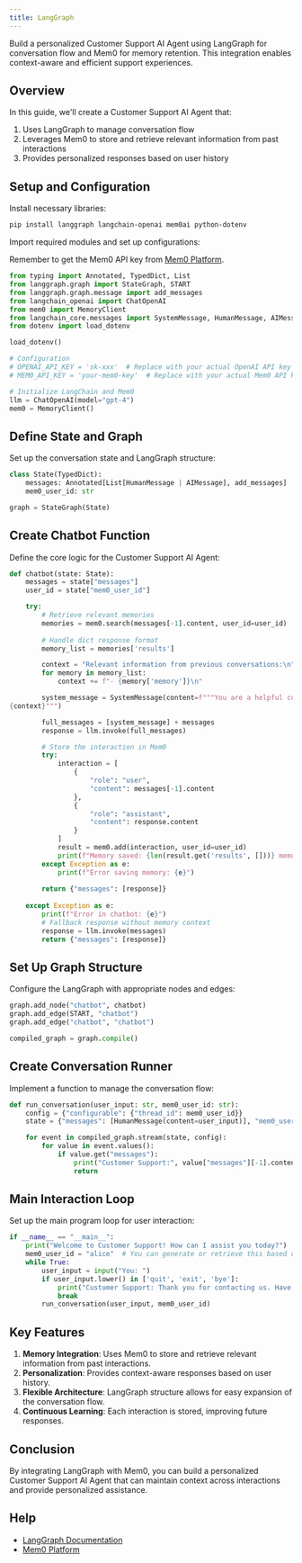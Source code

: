```yaml
---
title: LangGraph
---
```


Build a personalized Customer Support AI Agent using LangGraph for conversation flow and Mem0 for memory retention. This integration enables context-aware and efficient support experiences.

## Overview

In this guide, we'll create a Customer Support AI Agent that:
1. Uses LangGraph to manage conversation flow
2. Leverages Mem0 to store and retrieve relevant information from past interactions
3. Provides personalized responses based on user history

## Setup and Configuration

Install necessary libraries:

```bash
pip install langgraph langchain-openai mem0ai python-dotenv
```


Import required modules and set up configurations:

<Note>Remember to get the Mem0 API key from [Mem0 Platform](https://app.mem0.ai).</Note>

```python
from typing import Annotated, TypedDict, List
from langgraph.graph import StateGraph, START
from langgraph.graph.message import add_messages
from langchain_openai import ChatOpenAI
from mem0 import MemoryClient
from langchain_core.messages import SystemMessage, HumanMessage, AIMessage
from dotenv import load_dotenv

load_dotenv()

# Configuration
# OPENAI_API_KEY = 'sk-xxx'  # Replace with your actual OpenAI API key
# MEM0_API_KEY = 'your-mem0-key'  # Replace with your actual Mem0 API key

# Initialize LangChain and Mem0
llm = ChatOpenAI(model="gpt-4")
mem0 = MemoryClient()
```

## Define State and Graph

Set up the conversation state and LangGraph structure:

```python
class State(TypedDict):
    messages: Annotated[List[HumanMessage | AIMessage], add_messages]
    mem0_user_id: str

graph = StateGraph(State)
```

## Create Chatbot Function

Define the core logic for the Customer Support AI Agent:

```python
def chatbot(state: State):
    messages = state["messages"]
    user_id = state["mem0_user_id"]

    try:
        # Retrieve relevant memories
        memories = mem0.search(messages[-1].content, user_id=user_id)
        
        # Handle dict response format
        memory_list = memories['results']

        context = "Relevant information from previous conversations:\n"
        for memory in memory_list:
            context += f"- {memory['memory']}\n"

        system_message = SystemMessage(content=f"""You are a helpful customer support assistant. Use the provided context to personalize your responses and remember user preferences and past interactions.
{context}""")

        full_messages = [system_message] + messages
        response = llm.invoke(full_messages)

        # Store the interaction in Mem0
        try:
            interaction = [
                {
                    "role": "user",
                    "content": messages[-1].content
                },
                {
                    "role": "assistant", 
                    "content": response.content
                }
            ]
            result = mem0.add(interaction, user_id=user_id)
            print(f"Memory saved: {len(result.get('results', []))} memories added")
        except Exception as e:
            print(f"Error saving memory: {e}")
            
        return {"messages": [response]}
        
    except Exception as e:
        print(f"Error in chatbot: {e}")
        # Fallback response without memory context
        response = llm.invoke(messages)
        return {"messages": [response]}
```

## Set Up Graph Structure

Configure the LangGraph with appropriate nodes and edges:

```python
graph.add_node("chatbot", chatbot)
graph.add_edge(START, "chatbot")
graph.add_edge("chatbot", "chatbot")

compiled_graph = graph.compile()
```

## Create Conversation Runner

Implement a function to manage the conversation flow:

```python
def run_conversation(user_input: str, mem0_user_id: str):
    config = {"configurable": {"thread_id": mem0_user_id}}
    state = {"messages": [HumanMessage(content=user_input)], "mem0_user_id": mem0_user_id}

    for event in compiled_graph.stream(state, config):
        for value in event.values():
            if value.get("messages"):
                print("Customer Support:", value["messages"][-1].content)
                return
```

## Main Interaction Loop

Set up the main program loop for user interaction:

```python
if __name__ == "__main__":
    print("Welcome to Customer Support! How can I assist you today?")
    mem0_user_id = "alice"  # You can generate or retrieve this based on your user management system
    while True:
        user_input = input("You: ")
        if user_input.lower() in ['quit', 'exit', 'bye']:
            print("Customer Support: Thank you for contacting us. Have a great day!")
            break
        run_conversation(user_input, mem0_user_id)
```

## Key Features

1. **Memory Integration**: Uses Mem0 to store and retrieve relevant information from past interactions.
2. **Personalization**: Provides context-aware responses based on user history.
3. **Flexible Architecture**: LangGraph structure allows for easy expansion of the conversation flow.
4. **Continuous Learning**: Each interaction is stored, improving future responses.

## Conclusion

By integrating LangGraph with Mem0, you can build a personalized Customer Support AI Agent that can maintain context across interactions and provide personalized assistance.

## Help

- [LangGraph Documentation](https://python.langchain.com/docs/langgraph)
- [Mem0 Platform](https://app.mem0.ai/)

<Snippet file="get-help.mdx" />
